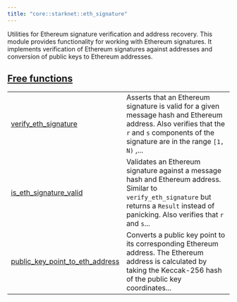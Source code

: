 ```yaml
---
title: "core::starknet::eth_signature"
---
```



Utilities for Ethereum signature verification and address recovery.
This module provides functionality for working with Ethereum signatures.
It implements verification of Ethereum signatures against addresses and conversion of public
keys to Ethereum addresses.



## [Free functions](./core-starknet-eth_signature-free_functions)

| | |
|:---|:---|
| [verify_eth_signature](./core-starknet-eth_signature-verify_eth_signature) | Asserts that an Ethereum signature is valid for a given message hash and Ethereum address. Also verifies that the `r`  and `s`  components of the signature are in the range `[1, N)` ,... |
| [is_eth_signature_valid](./core-starknet-eth_signature-is_eth_signature_valid) | Validates an Ethereum signature against a message hash and Ethereum address. Similar to `verify_eth_signature`  but returns a `Result`  instead of panicking. Also verifies that `r`  and `s`... |
| [public_key_point_to_eth_address](./core-starknet-eth_signature-public_key_point_to_eth_address) | Converts a public key point to its corresponding Ethereum address. The Ethereum address is calculated by taking the Keccak-256 hash of the public key coordinates... |
